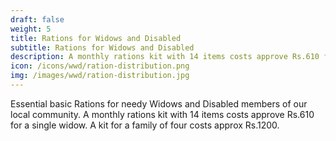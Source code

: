 ---
draft: false
weight: 5
title: Rations for Widows and Disabled
subtitle: Rations for Widows and Disabled
description: A monthly rations kit with 14 items costs approve Rs.610 for a single widow. A kit for a family of four costs approx Rs.1200.
icon: /icons/wwd/ration-distribution.png 
img: /images/wwd/ration-distribution.jpg
---

Essential basic Rations for needy Widows and Disabled members of our local community. A monthly rations kit with 14 items costs approve Rs.610 for a single widow. A kit for a family of four costs approx Rs.1200.